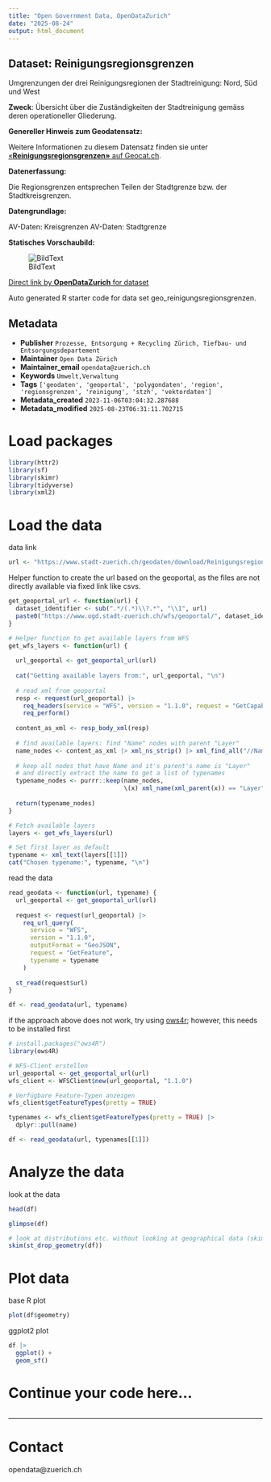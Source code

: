 ```yaml
---
title: "Open Government Data, OpenDataZurich"
date: "2025-08-24"
output: html_document
---
```


## Dataset: Reinigungsregionsgrenzen

Umgrenzungen der drei Reinigungsregionen der Stadtreinigung: Nord, Süd und West

**Zweck**: Übersicht über die Zuständigkeiten der Stadtreinigung gemäss deren operationeller Gliederung.

**Genereller Hinweis zum Geodatensatz:**


Weitere Informationen zu diesem Datensatz finden sie unter [«**Reinigungsregionsgrenzen»** auf Geocat.ch](https://www.geocat.ch/geonetwork/srv/ger/catalog.search#/metadata/3de97f70-6637-2f28-7bca-19a3e764604c).				
			   

**Datenerfassung:**

Die Regionsgrenzen entsprechen Teilen der Stadtgrenze bzw. der Stadtkreisgrenzen.

**Datengrundlage:**

AV-Daten: Kreisgrenzen
AV-Daten: Stadtgrenze

**Statisches Vorschaubild:**

![BildText](https://www.gis.stadt-zuerich.ch/zueriplan_docs/geocat/3de97f70-6637-2f28-7bca-19a3e764604c.png)



[Direct link by **OpenDataZurich** for dataset](https://data.stadt-zuerich.ch/dataset/geo_reinigungsregionsgrenzen)

Auto generated R starter code for data set geo_reinigungsregionsgrenzen.

## Metadata

- **Publisher** `Prozesse, Entsorgung + Recycling Zürich, Tiefbau- und Entsorgungsdepartement`
- **Maintainer** `Open Data Zürich`
- **Maintainer_email** `opendata@zuerich.ch`
- **Keywords** `Umwelt,Ver­walt­ung`
- **Tags** `['geodaten', 'geoportal', 'polygondaten', 'region', 'regionsgrenzen', 'reinigung', 'stzh', 'vektordaten']`
- **Metadata_created** `2023-11-06T03:04:32.287688`
- **Metadata_modified** `2025-08-23T06:31:11.702715`


# Load packages

```r
library(httr2)
library(sf)
library(skimr)
library(tidyverse)
library(xml2)
```

# Load the data

data link
```r
url <- "https://www.stadt-zuerich.ch/geodaten/download/Reinigungsregionsgrenzen?format=geojson_link"
```


Helper function to create the url based on the geoportal, as the files are not directly available via fixed link like csvs.
```r
get_geoportal_url <- function(url) {
  dataset_identifier <- sub(".*/(.*)\\?.*", "\\1", url)
  paste0("https://www.ogd.stadt-zuerich.ch/wfs/geoportal/", dataset_identifier)
}
```

```r
# Helper function to get available layers from WFS
get_wfs_layers <- function(url) {
  
  url_geoportal <- get_geoportal_url(url)
  
  cat("Getting available layers from:", url_geoportal, "\n")
  
  # read xml from geoportal
  resp <- request(url_geoportal) |> 
    req_headers(service = "WFS", version = "1.1.0", request = "GetCapabilities") |> 
    req_perform()
  
  content_as_xml <- resp_body_xml(resp)
  
  # find available layers: find "Name" nodes with parent "Layer"
  name_nodes <- content_as_xml |> xml_ns_strip() |> xml_find_all("//Name")
  
  # keep all nodes that have Name and it's parent's name is "Layer"
  # and directly extract the name to get a list of typenames
  typename_nodes <- purrr::keep(name_nodes,
                                \(x) xml_name(xml_parent(x)) == "Layer")
  
  return(typename_nodes)
}

# Fetch available layers
layers <- get_wfs_layers(url)

# Set first layer as default
typename <- xml_text(layers[[1]])
cat("Chosen typename:", typename, "\n")
```

read the data
```r
read_geodata <- function(url, typename) {
  url_geoportal <- get_geoportal_url(url)
  
  request <- request(url_geoportal) |>
    req_url_query(
      service = "WFS",
      version = "1.1.0",
      outputFormat = "GeoJSON",
      request = "GetFeature",
      typename = typename
    )
  
  st_read(request$url)
}

df <- read_geodata(url, typename)
```

if the approach above does not work, try using [ows4r](https://eblondel.github.io/ows4R/); however, this needs to be installed first
```r
# install.packages("ows4R")
library(ows4R)

# WFS-Client erstellen
url_geoportal <- get_geoportal_url(url)
wfs_client <- WFSClient$new(url_geoportal, "1.1.0")

# Verfügbare Feature-Typen anzeigen
wfs_client$getFeatureTypes(pretty = TRUE)

typenames <- wfs_client$getFeatureTypes(pretty = TRUE) |> 
  dplyr::pull(name)

df <- read_geodata(url, typenames[[1]])
```

# Analyze the data

look at the data
```r
head(df)
```

```r
glimpse(df)
```

```r
# look at distributions etc. without looking at geographical data (skim cannot deal with geometries)
skim(st_drop_geometry(df))
```

# Plot data

base R plot
```r
plot(df$geometry)
```

ggplot2 plot
```r
df |>
  ggplot() +
  geom_sf()
```

# Continue your code here...

```r

```

------------------------------------------------------------------------

# Contact

opendata@zuerich.ch
